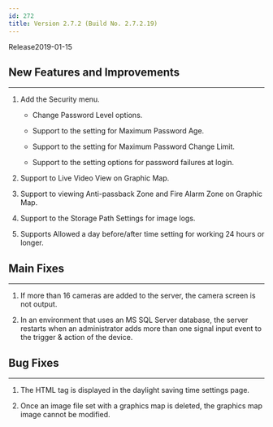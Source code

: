 ```yaml
---
id: 272
title: Version 2.7.2 (Build No. 2.7.2.19)
---
```


Release<Separator/>2019-01-15

## New Features and Improvements

---

1. Add the Security menu.

    * Change Password Level options.
    
    * Support to the setting for Maximum Password Age.

    * Support to the setting for Maximum Password Change Limit.

    * Support to the setting options for password failures at login.

1. Support to Live Video View on Graphic Map.

1. Support to viewing Anti-passback Zone and Fire Alarm Zone on Graphic Map.

1. Support to the Storage Path Settings for image logs.

1. Supports Allowed a day before/after time setting for working 24 hours or longer.

## Main Fixes

---

1. If more than 16 cameras are added to the server, the camera screen is not output.

1. In an environment that uses an MS SQL Server database, the server restarts when an administrator adds more than one signal input event to the trigger & action of the device.

## Bug Fixes

---

1. The HTML tag is displayed in the daylight saving time settings page.

1. Once an image file set with a graphics map is deleted, the graphics map image cannot be modified.